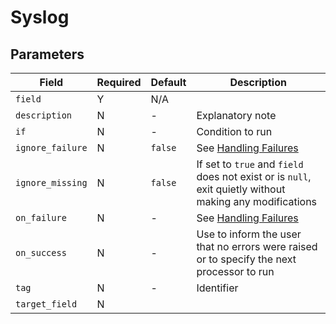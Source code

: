 
# Syslog

## Parameters

|Field|Required|Default|Description|
|---|---|---|---|
|`field`|Y|N/A||
|`description`|N|-|Explanatory note|
|`if`|N|-|Condition to run|
|`ignore_failure`|N|`false`|See [Handling Failures](../handling-failures.mdx)|
|`ignore_missing`|N|`false`|If set to `true` and `field` does not exist or is `null`, exit quietly without making any modifications|
|`on_failure`|N|-|See [Handling Failures](../handling-failures.mdx)|
|`on_success`|N|-|Use to inform the user that no errors were raised or to specify the next processor to run|
|`tag`|N|-|Identifier|
|`target_field`|N|||
